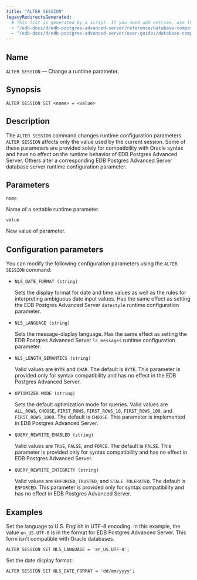```yaml
---
title: "ALTER SESSION"
legacyRedirectsGenerated:
  # This list is generated by a script. If you need add entries, use the `legacyRedirects` key.
  - "/edb-docs/d/edb-postgres-advanced-server/reference/database-compatibility-for-oracle-developers-reference-guide/9.6/Database_Compatibility_for_Oracle_Developers_Reference_Guide.1.026.html"
  - "/edb-docs/d/edb-postgres-advanced-server/user-guides/database-compatibility-for-oracle-developers-guide/9.5/Database_Compatibility_for_Oracle_Developers_Guide.1.056.html"
---
```


<div id="alter_session" class="registered_link"></div>

## Name

`ALTER SESSION` &mdash; Change a runtime parameter.

## Synopsis

```text
ALTER SESSION SET <name> = <value>
```

## Description

The `ALTER SESSION` command changes runtime configuration parameters. `ALTER SESSION` affects only the value used by the current session. Some of these parameters are provided solely for compatibility with Oracle syntax and have no effect on the runtime behavior of EDB Postgres Advanced Server. Others alter a corresponding EDB Postgres Advanced Server database server runtime configuration parameter.

## Parameters

`name`

 Name of a settable runtime parameter.

`value`

 New value of parameter.

## Configuration parameters

You can modify the following configuration parameters using the `ALTER SESSION` command:

-   `NLS_DATE_FORMAT (string)`

    Sets the display format for date and time values as well as the rules for interpreting ambiguous date input values. Has the same effect as setting the EDB Postgres Advanced Server `datestyle` runtime configuration parameter.

-   `NLS_LANGUAGE (string)`

    Sets the message-display language. Has the same effect as setting the EDB Postgres Advanced Server `lc_messages` runtime configuration parameter.

-   `NLS_LENGTH_SEMANTICS (string)`

    Valid values are `BYTE` and `CHAR`. The default is `BYTE`. This parameter is provided only for syntax compatibility and has no effect in the EDB Postgres Advanced Server.

-   `OPTIMIZER_MODE (string)`

    Sets the default optimization mode for queries. Valid values are `ALL_ROWS`, `CHOOSE`, `FIRST_ROWS`, `FIRST_ROWS_10`, `FIRST_ROWS_100`, and `FIRST_ROWS_1000`. The default is `CHOOSE`. This parameter is implemented in EDB Postgres Advanced Server.

-   `QUERY_REWRITE_ENABLED (string)`

    Valid values are `TRUE`, `FALSE`, and `FORCE`. The default is `FALSE`. This parameter is provided only for syntax compatibility and has no effect in EDB Postgres Advanced Server.

-   `QUERY_REWRITE_INTEGRITY (string)`

    Valid values are `ENFORCED`, `TRUSTED`, and `STALE_TOLERATED`. The default is `ENFORCED`. This parameter is provided only for syntax compatibility and has no effect in EDB Postgres Advanced Server.

## Examples

Set the language to U.S. English in UTF-8 encoding. In this example, the value `en_US.UTF-8` is in the format for EDB Postgres Advanced Server. This form isn't compatible with Oracle databases.

```text
ALTER SESSION SET NLS_LANGUAGE = 'en_US.UTF-8';
```

Set the date display format:

```text
ALTER SESSION SET NLS_DATE_FORMAT = 'dd/mm/yyyy';
```
